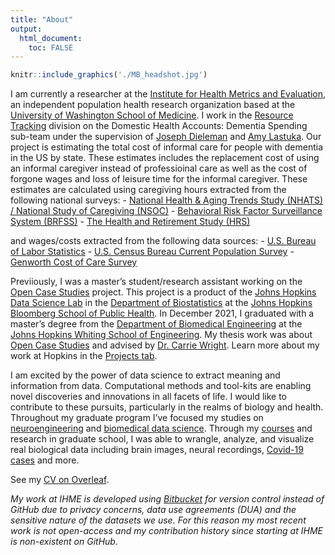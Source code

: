 ```yaml
---
title: "About"
output: 
  html_document:
    toc: FALSE
---
```

```r
knitr::include_graphics('./MB_headshot.jpg')
```
<!-- ![](./MB_headshot.jpg){width=20%} -->

I am currently a researcher at the [Institute for Health Metrics and Evaluation](https://www.healthdata.org/), an independent population health research organization based at the [University of Washington School of Medicine](https://www.uwmedicine.org/school-of-medicine). I work in the [Resource Tracking](https://www.healthdata.org/health-financing) division on the Domestic Health Accounts: Dementia Spending sub-team under the supervision of [Joseph Dieleman](https://www.healthdata.org/about/joseph-dieleman) and [Amy Lastuka](https://www.linkedin.com/in/amy-lastuka-40b962/). Our project is estimating the total cost of informal care for people with dementia in the US by state. These estimates includes the replacement cost of using an informal caregiver instead of professioinal care as well as the cost of forgone wages and loss of leisure time for the informal caregiver. These estimates are calculated using caregiving hours extracted from the following national surveys:
  - [National Health & Aging Trends Study (NHATS) / National Study of Caregiving (NSOC)](https://www.nhats.org/)
  - [Behavioral Risk Factor Surveillance System (BRFSS)](https://www.cdc.gov/brfss/index.html)
  - [The Health and Retirement Study (HRS)](https://hrs.isr.umich.edu/about)

and wages/costs extracted from the following data sources: 
  - [U.S. Bureau of Labor Statistics](https://www.bls.gov/)
  - [U.S. Census Bureau Current Population Survey](https://www.census.gov/programs-surveys/cps.html)
  - [Genworth Cost of Care Survey](https://www.genworth.com/aging-and-you/finances/cost-of-care.html)

Previiously, I was a master's student/research assistant working on the [Open Case Studies](https://www.opencasestudies.org/) project. This project is a product of the [Johns Hopkins Data Science Lab](https://jhudatascience.org/) in the [Department of Biostatistics](https://www.jhsph.edu/departments/biostatistics/) at the [Johns Hopkins Bloomberg School of Public Health](https://www.jhsph.edu/). In December 2021, I graduated with a master's degree from the [Department of Biomedical Engineering](https://www.bme.jhu.edu/) at the [Johns Hopkins Whiting School of Engineering](https://engineering.jhu.edu/). My thesis work was about [Open Case Studies](https://www.opencasestudies.org/) and advised by [Dr. Carrie Wright](https://carriewright11.github.io/). Learn more about my work at Hopkins in the [Projects tab](./projects.html).

I am excited by the power of data science to extract meaning and information from data. Computational methods and tool-kits are enabling novel discoveries and innovations in all facets of life. I would like to contribute to these pursuits, particularly in the realms of biology and health. Throughout my graduate program I've focused my studies on [neuroengineering](https://www.bme.jhu.edu/research/research-areas/neuroengineering/) and [biomedical data science](https://www.bme.jhu.edu/research/research-areas/biomedical-data-science/). Through my [courses](./coursesskills.html) and research in graduate school, I was able to wrangle, analyze, and visualize real biological data including brain images, neural recordings, [Covid-19 cases](https://mbreshock.shinyapps.io/covid_dashboard/) and more. \  

See my [CV on Overleaf](https://www.overleaf.com/read/ysmpjzgfcxxk).

*My work at IHME is developed using [Bitbucket](https://bitbucket.org/product) for version control instead of GitHub due to privacy concerns, data use agreements (DUA) and the sensitive nature of the datasets we use. For this reason my most recent work is not open-access and my contribution history since starting at IHME is non-existent on GitHub.*

<!---<center>--->
<!---![](https://ghchart.rshah.org/mbreshock){width=500px}--->
<!---</center>--->
